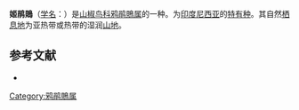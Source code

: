 {{Speciesbox
| name = 姬鹃鵙
| image = 
| status = LC | status_system = IUCN3.1
| genus = Coracina
| species = abbotti
| authority = [[约瑟夫·哈维·赖利|Riley]], 1918
| synonyms = }}
'''姬鹃鵙'''（[[学名|学名]]：{{lang|la|''Coracina abbotti''}}）是[[山椒鸟科|山椒鸟科]][[鸦鹃鵙属|鸦鹃鵙属]]的一种。为[[印度尼西亚|印度尼西亚]]的[[特有种|特有种]]。其自然[[栖息地|栖息地]]为亚热带或热带的湿润[[山地|山地]]。

== 参考文献 ==
* {{IUCN2010
|assessors=BirdLife International
|year=2009
|id=146801
|title=Coracina abbotti
|version=3.1
|downloaded= 2010-10-04
}}
{{Taxonbar|from=Q3175976}}

[[Category:鸦鹃鵙属|Category:鸦鹃鵙属]]